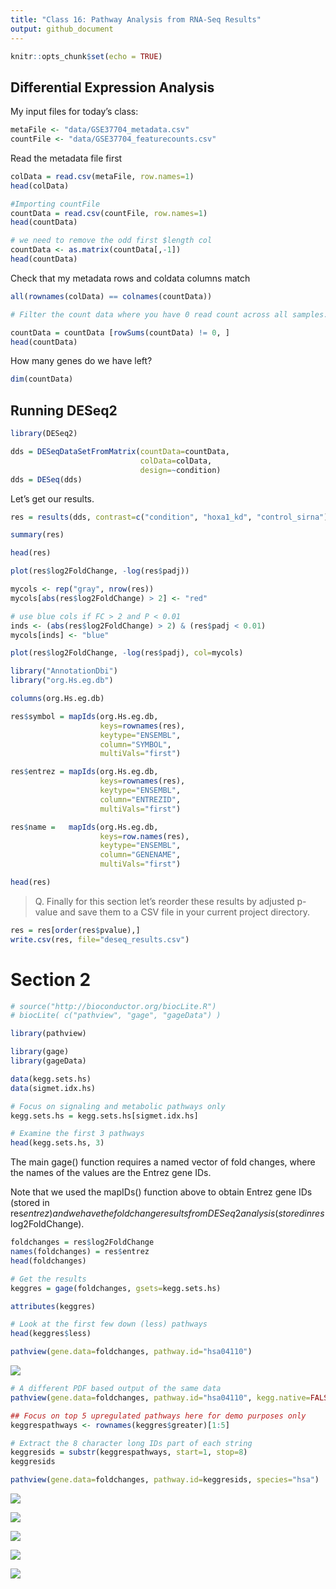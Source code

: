 ```yaml
---
title: "Class 16: Pathway Analysis from RNA-Seq Results"
output: github_document
---
```


```r
knitr::opts_chunk$set(echo = TRUE)
```

## Differential Expression Analysis

My input files for today's class:
```r
metaFile <- "data/GSE37704_metadata.csv"
countFile <- "data/GSE37704_featurecounts.csv"
```

Read the metadata file first
```r
colData = read.csv(metaFile, row.names=1)
head(colData)
```

```r
#Importing countFile
countData = read.csv(countFile, row.names=1)
head(countData)
```

```r
# we need to remove the odd first $length col
countData <- as.matrix(countData[,-1])
head(countData)
```

Check that my metadata rows and coldata columns match
```r
all(rownames(colData) == colnames(countData))
```

```r
# Filter the count data where you have 0 read count across all samples.

countData = countData [rowSums(countData) != 0, ]
head(countData)
```

How many genes do we have left? 
```r
dim(countData)
```


## Running DESeq2
```r
library(DESeq2)
```

```r
dds = DESeqDataSetFromMatrix(countData=countData,
                             colData=colData,
                             design=~condition)
dds = DESeq(dds)
```

Let's get our results.
```r
res = results(dds, contrast=c("condition", "hoxa1_kd", "control_sirna"))
```

```r
summary(res)
```

```r
head(res)
```

```r
plot(res$log2FoldChange, -log(res$padj))
```

```r
mycols <- rep("gray", nrow(res))
mycols[abs(res$log2FoldChange) > 2] <- "red"

# use blue cols if FC > 2 and P < 0.01
inds <- (abs(res$log2FoldChange) > 2) & (res$padj < 0.01)
mycols[inds] <- "blue"

plot(res$log2FoldChange, -log(res$padj), col=mycols)
```

```r
library("AnnotationDbi")
library("org.Hs.eg.db")

columns(org.Hs.eg.db)


```

```r
res$symbol = mapIds(org.Hs.eg.db,
                    keys=rownames(res), 
                    keytype="ENSEMBL",
                    column="SYMBOL",
                    multiVals="first")

res$entrez = mapIds(org.Hs.eg.db,
                    keys=rownames(res),
                    keytype="ENSEMBL",
                    column="ENTREZID",
                    multiVals="first")

res$name =   mapIds(org.Hs.eg.db,
                    keys=row.names(res),
                    keytype="ENSEMBL",
                    column="GENENAME",
                    multiVals="first")

head(res)
```

> Q. Finally for this section let’s reorder these results by adjusted p-value and save them to a CSV file in your current project directory.

```r
res = res[order(res$pvalue),]
write.csv(res, file="deseq_results.csv")
```

# Section 2
```r
# source("http://bioconductor.org/biocLite.R")
# biocLite( c("pathview", "gage", "gageData") )
```

```r
library(pathview)
```

```r
library(gage)
library(gageData)
```


```r
data(kegg.sets.hs)
data(sigmet.idx.hs)

# Focus on signaling and metabolic pathways only
kegg.sets.hs = kegg.sets.hs[sigmet.idx.hs]

# Examine the first 3 pathways
head(kegg.sets.hs, 3)
```

The main gage() function requires a named vector of fold changes, where the names of the values are the Entrez gene IDs.

Note that we used the mapIDs() function above to obtain Entrez gene IDs (stored in res$entrez) and we have the fold change results from DESeq2 analysis (stored in res$log2FoldChange).

```r
foldchanges = res$log2FoldChange
names(foldchanges) = res$entrez
head(foldchanges)
```

```r
# Get the results
keggres = gage(foldchanges, gsets=kegg.sets.hs)

attributes(keggres)
```

```r
# Look at the first few down (less) pathways
head(keggres$less)
```

```r
pathview(gene.data=foldchanges, pathway.id="hsa04110")
```

![](hsa04110.pathview.png)


```r
# A different PDF based output of the same data
pathview(gene.data=foldchanges, pathway.id="hsa04110", kegg.native=FALSE)
```

```r
## Focus on top 5 upregulated pathways here for demo purposes only
keggrespathways <- rownames(keggres$greater)[1:5]

# Extract the 8 character long IDs part of each string
keggresids = substr(keggrespathways, start=1, stop=8)
keggresids
```

```r
pathview(gene.data=foldchanges, pathway.id=keggresids, species="hsa")
```

![](hsa04640.pathview.png)

![](hsa04630.pathview.png)

![](hsa00140.pathview.png)

![](hsa04142.pathview.png)

![](hsa04330.pathview.png)








